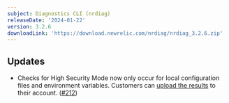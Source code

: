 ```yaml
---
subject: Diagnostics CLI (nrdiag)
releaseDate: '2024-01-22'
version: 3.2.6
downloadLink: 'https://download.newrelic.com/nrdiag/nrdiag_3.2.6.zip'
---
```


## Updates
- Checks for High Security Mode now only occur for local configuration files and environment variables.  Customers can [upload the results](https://docs.newrelic.com/docs/new-relic-solutions/solve-common-issues/diagnostics-cli-nrdiag/pass-command-line-options-nrdiag/) to their account. ([#212](https://github.com/newrelic/newrelic-diagnostics-cli/pull/212))



